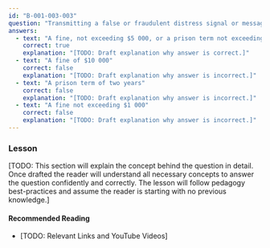 ```yaml
---
id: "B-001-003-003"
question: "Transmitting a false or fraudulent distress signal or message is prohibited. The person found guilty is liable to what penalty?"
answers:
  - text: "A fine, not exceeding $5 000, or a prison term not exceeding one year, or both"
    correct: true
    explanation: "[TODO: Draft explanation why answer is correct.]"
  - text: "A fine of $10 000"
    correct: false
    explanation: "[TODO: Draft explanation why answer is incorrect.]"
  - text: "A prison term of two years"
    correct: false
    explanation: "[TODO: Draft explanation why answer is incorrect.]"
  - text: "A fine not exceeding $1 000"
    correct: false
    explanation: "[TODO: Draft explanation why answer is incorrect.]"
---
```


### Lesson

[TODO: This section will explain the concept behind the question in detail. Once drafted the reader will understand all necessary concepts to answer the question confidently and correctly. The lesson will follow pedagogy best-practices and assume the reader is starting with no previous knowledge.]

#### Recommended Reading

- [TODO: Relevant Links and YouTube Videos]
